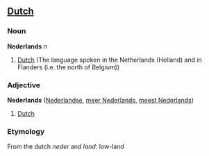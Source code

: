 ==[[Dutch]]==
===Noun===
'''Nederlands''' ''n''

# [[Dutch]] (The language spoken in the Netherlands (Holland) and in Flanders (i.e. the north of Belgium))

===Adjective===
'''Nederlands''' ([[Nederlandse]], [[meer Nederlands]], [[meest Nederlands]])

# [[Dutch]]

===Etymology===
From the dutch  ''neder'' and ''land'': low-land
